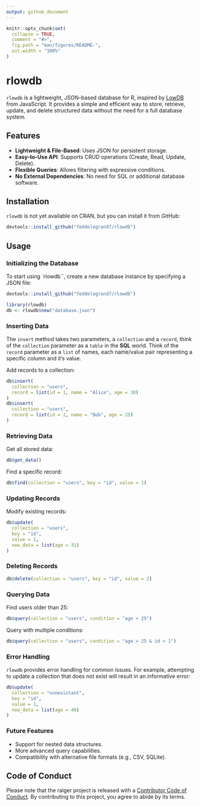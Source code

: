 ```yaml
---
output: github_document
---
```


<!-- README.md is generated from README.Rmd. Please edit that file -->

```r
knitr::opts_chunk$set(
  collapse = TRUE,
  comment = "#>",
  fig.path = "man/figures/README-",
  out.width = "100%"
)
```

# rlowdb

<!-- badges: start -->
<!-- badges: end -->


`rlowdb` is a lightweight, JSON-based database for R, inspired by [LowDB](https://github.com/typicode/lowdb) from JavaScript. It provides a simple and efficient way to store, retrieve, update, and delete structured data without the need for a full database system.

## Features

- **Lightweight & File-Based**: Uses JSON for persistent storage.
- **Easy-to-Use API**: Supports CRUD operations (Create, Read, Update, Delete).
- **Flexible Queries**: Allows filtering with expressive conditions.
- **No External Dependencies**: No need for SQL or additional database software.

## Installation

`rlowdb` is not yet available on CRAN, but you can install it from GitHub:

```r
devtools::install_github("feddelegrand7/rlowdb")
```


## Usage
### Initializing the Database
To start using `rlowdb``, create a new database instance by specifying a JSON file:

```r
devtools::install_github("feddelegrand7/rlowdb")
```

```r
library(rlowdb)
db <- rlowdb$new("database.json")
```

### Inserting Data

The `insert` method takes two parameters, a `collection` and a `record`, think of the `collection` parameter as a `table` in the __SQL__ world. Think of the `record` parameter as a `list` of names, each name/value pair representing a specific column and it's value.

Add records to a collection:

```r
db$insert(
  collection = "users", 
  record = list(id = 1, name = "Alice", age = 30)
)
db$insert(
  collection = "users", 
  record = list(id = 2, name = "Bob", age = 25)
)
```


### Retrieving Data

Get all stored data:

```r
db$get_data()
```

Find a specific record:

```r
db$find(collection = "users", key = "id", value = 1)
```

### Updating Records

Modify existing records:

```r
db$update(
  collection = "users", 
  key = "id", 
  value = 1, 
  new_data = list(age = 31)
)
```

### Deleting Records

```r
db$delete(collection = "users", key = "id", value = 2) 
```

### Querying Data

Find users older than 25:

```r
db$query(collection = "users", condition = "age > 25")
```

Query with multiple conditions:

```r
db$query(collection = "users", condition = "age > 25 & id > 1")
```

### Error Handling

`rlowdb` provides error handling for common issues. For example, attempting to update a collection that does not exist will result in an informative error: 

```r
db$update(
  collection = "nonexistant", 
  key = "id",
  value = 1, 
  new_data = list(age = 40)
)  
```

### Future Features

- Support for nested data structures.
- More advanced query capabilities.
- Compatibility with alternative file formats (e.g., CSV, SQLite).



## Code of Conduct

Please note that the ralger project is released with a [Contributor Code of Conduct](https://contributor-covenant.org/version/2/0/CODE_OF_CONDUCT.html). By contributing to this project, you agree to abide by its terms.









